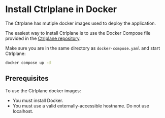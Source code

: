 # Install Ctrlplane in Docker

The Ctrplane has mutiple docker images used to deploy the application.

The easiest way to install Ctrlplane is to use the Docker Compose file provided
in the
[Ctrlplane repository](https://github.com/ctrlplanedev/ctrlplane/blob/main/deploy/docker-compose.yaml).

Make sure you are in the same directory as `docker-compose.yaml` and start
Ctrlplane:

```bash
docker compose up -d
```

## Prerequisites

To use the Ctrlplane docker images:

- You must install Docker.
- You must use a valid externally-accessible hostname. Do not use localhost.
